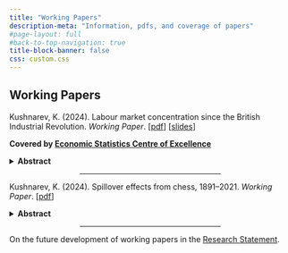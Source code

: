 ```yaml
---
title: "Working Papers"
description-meta: "Information, pdfs, and coverage of papers"
#page-layout: full
#back-to-top-navigation: true
title-block-banner: false
css: custom.css
---
```


## Working Papers

Kushnarev, K. (2024). Labour market concentration since the British Industrial Revolution. *Working Paper*. \[[pdf](/files/WP2.pdf)\] \[[slides](https://www.dropbox.com/scl/fi/7bay01qimaelbr0nbff13/Presentation__WP-12.pdf?rlkey=9bqm8tmp7cxf1nahw9e6t3lgb&st=3pw3ldbn&dl=0)\] 

**Covered by [Economic Statistics Centre of Excellence](https://www.escoe.ac.uk/labour-market-concentration-since-the-british-industrial-revolution/)**

<details>
<summary><strong>Abstract</strong></summary>
This paper highlights an economic history perspective on labour share dynamics during the second phase of the British Industrial Revolution. It addresses two broad questions: 1) Did market concentration increase between 1851 and 1911? 2) If so, did the labour share decline, as suggested by ongoing debates? I use census data from 1851 to 1911 to answer these questions, focusing on local labour markets. Employing different specifications of market concentration, I found a surprising doubling in market concentration during this period, as measured by both the Herfindahl-Hirschman Index and Concentration Ratio approaches. However, local labour market concentration decreased as the labour market expanded. I further explore this by providing a counterfactual analysis, showing that a one standard deviation increase in creative destruction leads to a 50% rise in new entrants. Consequently, I offer two explanations for the presented results. The first is that local labour market concentration is more suitable for analysing labour share, making it a more practical and data-driven approach. The second explanation is that the decline and rise of labour share trigger uneven growth through redistribution and creative destruction. This explanation is more theoretical but still supports my results. In the future, a greater focus on the first stage of the British Industrial Revolution could lead to the developing of a more grounded theory.
</details>

<center><hr style="width:50%"></center>

Kushnarev, K. (2024). Spillover effects from chess, 1891–2021. *Working Paper*. \[[pdf](https://scholar.google.com/)\]

<details>
<summary><strong>Abstract</strong></summary>
This paper explores the formation of upper-tail human capital under socialism and its longstanding impact on economic and political participation. Based on this motivation, I have developed a model of the interplay between economic and intellectual life, where intellectual competition in chess explains the variation of economic and political participation once it becomes available. I have collected a novel dataset of \textit{2 155 chess protocols and 11 115 unique names} of chess players between 1891 and 2021 in the three levels of tournaments: local (cities and towns), republics, and international competitions held in the USSR and, after 1991, in Russia. Based on the data, I have found a variation in chess competitiveness by the level of tournaments and geographical units. It accounts for a more than 6 times decrease in the local competitiveness in the 30-s and, more importantly, in the 70-s and 80-s. Furthermore, this variation allows me to frame future opportunities to explore causal relationships between chess competitiveness and a) the probability of city participation in the cooperative movement, introduced in 1989; b) the exposure of political protest activities in 2007-2017 at the level of the city.
</details>

<center><hr style="width:50%"></center>

On the future development of working papers in the [Research Statement](https://kkushnarev.github.io/projects.html).
